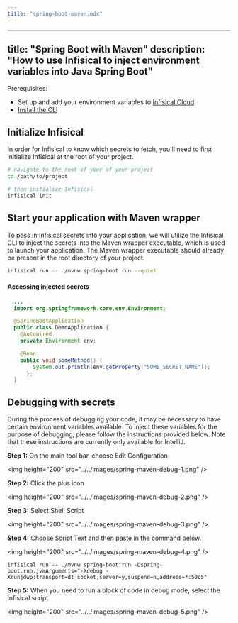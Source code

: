 ```yaml
---
title: "spring-boot-maven.mdx"
---
```


---
title: "Spring Boot with Maven"
description: "How to use Infisical to inject environment variables into Java Spring Boot"
---

Prerequisites:

- Set up and add your environment variables to [Infisical Cloud](https://app.infisical.com)
- [Install the CLI](/cli/overview)

## Initialize Infisical 
In order for Infisical to know which secrets to fetch, you'll need to first initialize Infisical at the root of your project. 

```bash
# navigate to the root of your of your project 
cd /path/to/project

# then initialize Infisical
infisical init
```


## Start your application with Maven wrapper
To pass in Infisical secrets into your application, we will utilize the Infisical CLI to inject the secrets into the Maven wrapper executable, which is used to launch your application. 
The Maven wrapper executable should already be present in the root directory of your project.

```bash 
infisical run -- ./mvnw spring-boot:run --quiet
```

#### Accessing injected secrets 
```java example.java
  ...
  import org.springframework.core.env.Environment;

  @SpringBootApplication
  public class DemoApplication {
    @Autowired
    private Environment env;

    @Bean
    public void someMethod() {
        System.out.println(env.getProperty("SOME_SECRET_NAME"));
      };
  }
```


## Debugging with secrets 
During the process of debugging your code, it may be necessary to have certain environment variables available. To inject these variables for the purpose of debugging, please follow the instructions provided below.
Note that these instructions are currently only available for IntelliJ.

**Step 1:** On the main tool bar, choose Edit Configuration

&lt;img height="200" src="../../images/spring-maven-debug-1.png" /&gt;

**Step 2:** Click the plus icon

&lt;img height="200" src="../../images/spring-maven-debug-2.png" /&gt;

**Step 3:** Select Shell Script

&lt;img height="200" src="../../images/spring-maven-debug-3.png" /&gt;

**Step 4:** Choose Script Text and then paste in the command below.

&lt;img height="200" src="../../images/spring-maven-debug-4.png" /&gt;

```
infisical run -- ./mvnw spring-boot:run -Dspring-boot.run.jvmArguments="-Xdebug -Xrunjdwp:transport=dt_socket,server=y,suspend=n,address=*:5005"
```

**Step 5:** When you need to run a block of code in debug mode, select the Infisical script

&lt;img height="200" src="../../images/spring-maven-debug-5.png" /&gt;





